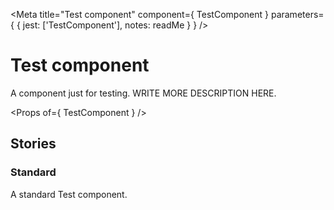 
<Meta
  title="Test component"
  component={ TestComponent }
  parameters={ {
    jest: ['TestComponent'],
    notes: readMe
  } }
/>

# Test component

A component just for testing.
WRITE MORE DESCRIPTION HERE.

<Preview withToolbar>
  <Story name="TestComponent">
    <TestComponent />
  </Story>
</Preview>

<Props of={ TestComponent } />


## Stories
### Standard

A standard Test component.

<Preview>
  <Story name="Standard">
    <TestComponent />
  </Story>
</Preview>
